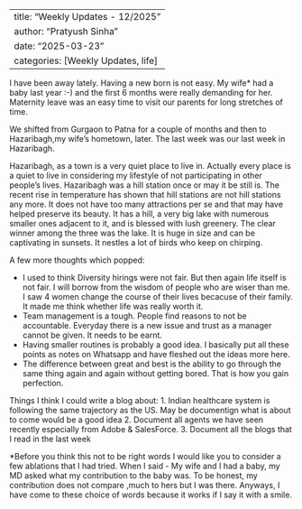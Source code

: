 
---
title: "Weekly Updates - 12/2025"
author: "Pratyush Sinha"
date: "2025-03-23"
categories: [Weekly Updates, life]
---

I have been away lately. Having a new born is not easy. My wife* had a baby last year :-) and the first 6 months were really demanding for her. Maternity leave was an easy time to visit our parents for long stretches of time. 

We shifted from Gurgaon to Patna for a couple of months and then to Hazaribagh,my wife's hometown, later. The last week was our last week in Hazaribagh. 

Hazaribagh, as a town is a very quiet place to live in. Actually every place is a quiet to live in considering my lifestyle of not participating in other people's lives. 
Hazaribagh was a hill station once or may it be still is. The recent rise in temperature has shown that hill stations are not hill stations any more. It does not have too many attractions per se and that may have helped preserve its beauty. It has a hill, a very big lake with numerous smaller ones adjacent to it, and is blessed with lush greenery. The clear winner among the three was the lake. It is huge in size and can be captivating in sunsets. It nestles a lot of birds who keep on chirping. 


A few more thoughts which popped:

- I used to think Diversity hirings were not fair. But then again life itself is not fair. I will borrow from the wisdom of people who are wiser than me. I saw 4 women change the course of their lives becacuse of their family. It made me think whether life was really worth it.
- Team management is a tough. People find reasons to not be accountable. Everyday there is a new issue and trust as a manager cannot be given. It needs to be earnt.
- Having smaller routines is probably a good idea. I basically put all these points as notes on Whatsapp and have fleshed out the ideas more here.
- The difference between great and best is the ability to go through the same thing again and again without getting bored. That is how you gain perfection. 

Things I think I could write a blog about: 
1. Indian healthcare system is following the same trajectory as the US. May be documentign what is about to come would be a good idea
2. Document all agents we have seen recently especially from Adobe & SalesForce. 
3. Document all the blogs that I read in the last week


*Before you think this not to be right words I would like you to consider a few ablations that I had tried. 
When I said - My wife and I had a baby, my MD asked what my contribution to the baby was. To be honest, my contribution does not compare ,much to hers but I was there. Anyways, I have come to these choice of words because it works if I say it with a smile.